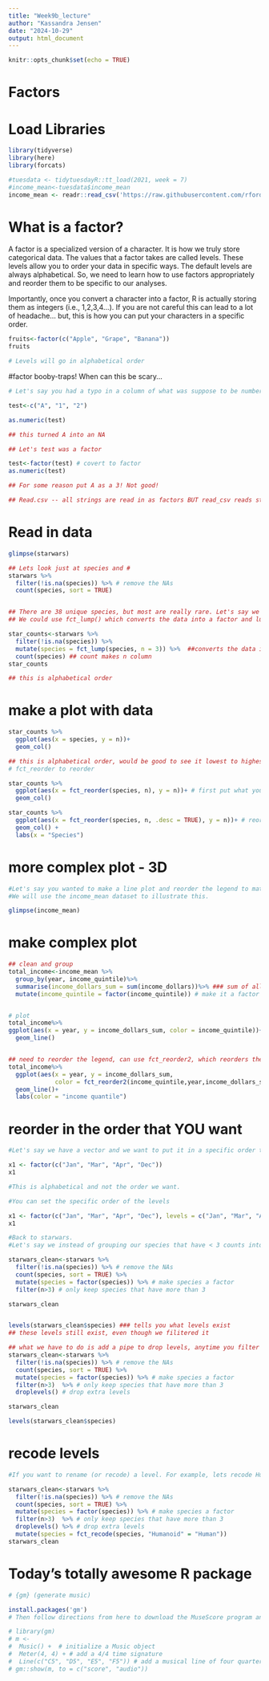 ```yaml
---
title: "Week9b_lecture"
author: "Kassandra Jensen"
date: "2024-10-29"
output: html_document
---
```


```r
knitr::opts_chunk$set(echo = TRUE)
```
# Factors

# Load Libraries
```r
library(tidyverse)
library(here)
library(forcats)
```

```r
#tuesdata <- tidytuesdayR::tt_load(2021, week = 7)
#income_mean<-tuesdata$income_mean
income_mean <- readr::read_csv('https://raw.githubusercontent.com/rfordatascience/tidytuesday/master/data/2021/2021-02-09/income_mean.csv')
```
# What is a factor?
A factor is a specialized version of a character. It is how we truly store categorical data. The values that a factor takes are called levels. These levels allow you to order your data in specific ways. The default levels are always alphabetical. So, we need to learn how to use factors appropriately and reorder them to be specific to our analyses.

Importantly, once you convert a character into a factor, R is actually storing them as integers (i.e., 1,2,3,4...). If you are not careful this can lead to a lot of headache... but, this is how you can put your characters in a specific order.

```r
fruits<-factor(c("Apple", "Grape", "Banana"))
fruits

# Levels will go in alphabetical order
```
#factor booby-traps!
When can this be scary...

```r
# Let's say you had a typo in a column of what was suppose to be numbers. R will read everything in as characters. If they are characters and you try to covert it to a number, the rows with real characters will covert to NAs

test<-c("A", "1", "2")

as.numeric(test)

## this turned A into an NA

## Let's test was a factor

test<-factor(test) # covert to factor
as.numeric(test)

## For some reason put A as a 3! Not good!
```

```r
## Read.csv -- all strings are read in as factors BUT read_csv reads strings as characters, so this limits the "booby traps"
```

# Read in data
```r
glimpse(starwars)

## Lets look just at species and #
starwars %>% 
  filter(!is.na(species)) %>% # remove the NAs
  count(species, sort = TRUE)


## There are 38 unique species, but most are really rare. Let's say we wanted to lump all the species together that had less than 3 individuals. 
## We could use fct_lump() which converts the data into a factor and lumps it together

star_counts<-starwars %>%
  filter(!is.na(species)) %>%
  mutate(species = fct_lump(species, n = 3)) %>%  ##converts the data into a factor and lumps it together
  count(species) ## count makes n column
star_counts

## this is alphabetical order
```
# make a plot with data 
```r
star_counts %>%
  ggplot(aes(x = species, y = n))+
  geom_col()

## this is alphabetical order, would be good to see it lowest to highest
# fct_reorder to reorder

star_counts %>%
  ggplot(aes(x = fct_reorder(species, n), y = n))+ # first put what you want to reorder, then what you want to reorder by
  geom_col()

star_counts %>%
  ggplot(aes(x = fct_reorder(species, n, .desc = TRUE), y = n))+ # reorder the factor of species by n ## make it desc.
  geom_col() +
  labs(x = "Species")
```
# more complex plot - 3D
```r
#Let's say you wanted to make a line plot and reorder the legend to match the order of the lines. 
#We will use the income_mean dataset to illustrate this.

glimpse(income_mean)
```
# make complex plot
```r
## clean and group
total_income<-income_mean %>%
  group_by(year, income_quintile)%>%
  summarise(income_dollars_sum = sum(income_dollars))%>% ### sum of all the dollars across all the dollat types
  mutate(income_quintile = factor(income_quintile)) # make it a factor (category)


# plot
total_income%>%
ggplot(aes(x = year, y = income_dollars_sum, color = income_quintile))+
  geom_line()


## need to reorder the legend, can use fct_reorder2, which reorders the data by two variables - year AND income dollar sum
total_income%>%
  ggplot(aes(x = year, y = income_dollars_sum, 
             color = fct_reorder2(income_quintile,year,income_dollars_sum)))+
  geom_line()+
  labs(color = "income quantile")
```
# reorder in the order that YOU want
```r

#Let's say we have a vector and we want to put it in a specific order that we say. Not necessarily because its the largest or smallest value

x1 <- factor(c("Jan", "Mar", "Apr", "Dec"))
x1

#This is alphabetical and not the order we want.

#You can set the specific order of the levels

x1 <- factor(c("Jan", "Mar", "Apr", "Dec"), levels = c("Jan", "Mar", "Apr", "Dec"))
x1

```
```r
#Back to starwars. 
#Let's say we instead of grouping our species that have < 3 counts into "Other" we just filter them out.

starwars_clean<-starwars %>% 
  filter(!is.na(species)) %>% # remove the NAs
  count(species, sort = TRUE) %>%
  mutate(species = factor(species)) %>% # make species a factor
  filter(n>3) # only keep species that have more than 3

starwars_clean


levels(starwars_clean$species) ### tells you what levels exist
## these levels still exist, even though we filitered it

## what we have to do is add a pipe to drop levels, anytime you filter anything out
starwars_clean<-starwars %>% 
  filter(!is.na(species)) %>% # remove the NAs
  count(species, sort = TRUE) %>%
  mutate(species = factor(species)) %>% # make species a factor 
  filter(n>3)  %>% # only keep species that have more than 3 
  droplevels() # drop extra levels                                              # always do this 

starwars_clean

levels(starwars_clean$species) 
```
# recode levels
```r
#If you want to rename (or recode) a level. For example, lets recode Human to Humanoid.

starwars_clean<-starwars %>% 
  filter(!is.na(species)) %>% # remove the NAs
  count(species, sort = TRUE) %>%
  mutate(species = factor(species)) %>% # make species a factor 
  filter(n>3)  %>% # only keep species that have more than 3 
  droplevels() %>% # drop extra levels 
  mutate(species = fct_recode(species, "Humanoid" = "Human"))
starwars_clean
```
# Today's totally awesome R package 
```r
# {gm} (generate music)

install.packages('gm')
# Then follow directions from here to download the MuseScore program and tell R where the path to that program is.

# library(gm)
# m <- 
#  Music() +  # initialize a Music object
#  Meter(4, 4) + # add a 4/4 time signature
#  Line(c("C5", "D5", "E5", "F5")) # add a musical line of four quarter notes
# gm::show(m, to = c("score", "audio"))
```



